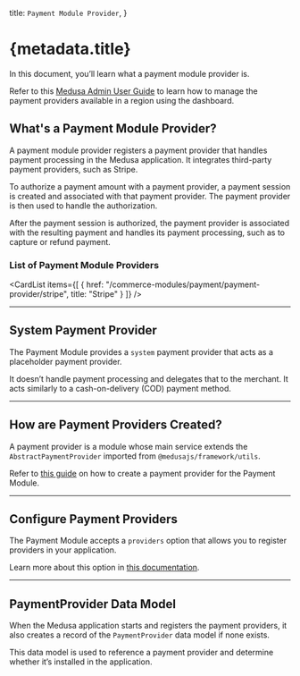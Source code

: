 
  title: `Payment Module Provider`,
}

# {metadata.title}

In this document, you’ll learn what a payment module provider is.

<Note title="Looking for no-code docs?">

Refer to this [Medusa Admin User Guide](!user-guide!/settings/regions) to learn how to manage the payment providers available in a region using the dashboard.

</Note>

## What's a Payment Module Provider?

A payment module provider registers a payment provider that handles payment processing in the Medusa application. It integrates third-party payment providers, such as Stripe.

To authorize a payment amount with a payment provider, a payment session is created and associated with that payment provider. The payment provider is then used to handle the authorization.

After the payment session is authorized, the payment provider is associated with the resulting payment and handles its payment processing, such as to capture or refund payment.

### List of Payment Module Providers

<CardList
  items={[
    {
      href: "/commerce-modules/payment/payment-provider/stripe",
      title: "Stripe"
    }
  ]}
/>


---

## System Payment Provider

The Payment Module provides a `system` payment provider that acts as a placeholder payment provider.

It doesn’t handle payment processing and delegates that to the merchant. It acts similarly to a cash-on-delivery (COD) payment method.

---

## How are Payment Providers Created?

A payment provider is a module whose main service extends the `AbstractPaymentProvider` imported from `@medusajs/framework/utils`.

Refer to [this guide](/references/payment/provider) on how to create a payment provider for the Payment Module.

---

## Configure Payment Providers

The Payment Module accepts a `providers` option that allows you to register providers in your application.

Learn more about this option in [this documentation](../module-options/page.mdx#providers).

---

## PaymentProvider Data Model

When the Medusa application starts and registers the payment providers, it also creates a record of the `PaymentProvider` data model if none exists.

This data model is used to reference a payment provider and determine whether it’s installed in the application.
